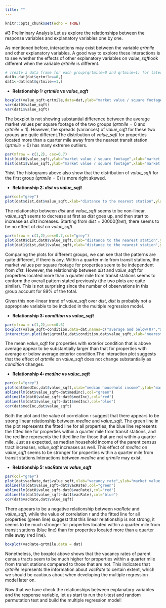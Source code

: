 ---
title: ""
---

```{r setup, include=FALSE}
knitr::opts_chunk$set(echo = TRUE)
```

#3 Preliminary Analysis
Let us explore the relationships between the response variables and explanatory variables one by one.

As mentioned before, interactions may exist between the variable *qrtmile* and other explanatory variables. A good way to explore these interactions is to see whether the effects of other explanatory variables on *value_sqft*look different when the variable *qrtmile* is different.

```{r message=FALSE}
# create a data frame for each group(qrtmile=0 and qrtmile=1) for later use
dat0<-dat[dat$qrtmile==0,]
dat1<-dat[dat$qrtmile==1,]

```

* **Relationship 1: *qrtmile* vs *value_sqft***
```{r message=FALSE}
boxplot(value_sqft~qrtmile,data=dat,ylab="market value / square footage",xlab="nearest station within a quarter mile or not",main="value_sqft by qrtmile")
var(dat0$value_sqft)
var(dat1$value_sqft)
```
The boxplot is not showing substantial difference between the average market values per square footage of the two groups ($qrtmile=0$ and $qrtmile=1$). However, the spreads (variances) of *value_sqft* for these two groups are quite different.The distribution of *value_sqft* for properties located more than a quarter mile away from the nearest transit station ($qrtmile=0$) has many extreme outliers.

```{r message=FALSE, out.width ='100%', fig.asp=0.4}
par(mfrow = c(1,2), cex=0.7)
hist(dat0$value_sqft,ylab="market value / square footage",xlab="market value / sqft (qrtmile = 0)",main="Histogram of value_sqft (qrtmile=0)")
hist(dat1$value_sqft,ylab="market value / square footage",xlab="market value / sqft (qrtmile = 1)",main="Histogram of value_sqft (qrtmile=1)")
```

?hist
The histograms above also show that the distribution of *value_sqft* for the first group ($qrtmile=0$) is more right skewed.

* **Relationship 2: *dist* vs *value_sqft***
```{r message=FALSE}
par(col="grey")
plot(dat$dist,dat$value_sqft,xlab="distance to the nearest station",ylab="market value / sqft", main="Value_sqft by Dist")
```

The relationship between *dist* and *value_sqft* seems to be non-linear. *value_sqft* seems to decrease at first as *dist* goes up, and then start to increase as *dist* increases. Starting from $dist=20000(feet)$, there seems to be no effect of *dist* on *value_sqft*.  

```{r message=FALSE, out.width = '100%',fig.asp=0.4}
par(mfrow = c(1,2),cex=0.7,col="grey")
plot(dat0$dist,dat0$value_sqft,xlab="distance to the nearest station",ylab="market value / sqft", main="Value_sqft by Dist(Group qrtmile=0)")
plot(dat1$dist,dat1$value_sqft,xlab="distance to the nearest station",ylab="market value / sqft", main="Value_sqft by Dist(Group qrtmile=1)")
```
Comparing the plots for different groups, we can see that the patterns are quite different, if there is any. Within a quarter mile from transit stations, the market values per square footage for properties seem to be independent from *dist*. However, the relationship between *dist* and *value_sqft* for properties located more than a quarter mile from transit stations seems to conform the overall pattern stated previously (the two plots are quite similar). This is not surprising since the number of observations in this group account for 89% of the total.

Given this non-linear trend of *value_sqft * over *dist*, *dist* is probably not a appropriate variable to be included in the multiple regression model.


* **Relationship 3: *condition* vs *value_sqft***
```{r message=FALSE,out.width = '100%',fig.asp=0.4}
par(mfrow = c(1,2),cex=0.6)
boxplot(value_sqft~condition,data=dat,names=c("average and below(0)","above average(1)"),xlab="exterior condition",ylab="market value / sqft")
interaction.plot(dat$qrtmile,dat$condition,dat$value_sqft,xlab="nearest station within a quarter mile or not",ylab="market value / sqft",trace.label = "condition",main="Interaction effect of condition and qrtmile on value_sqft")
```
The mean *value_sqft* for properties with exterior condition that is above average appear to be substantially larger than that for properties with average or below average exterior condition.The interaction plot suggests that the effect of *qrtmile* on *value_sqft* does not change substantially as *condition* changes.

* **Relationship 4: *medInc* vs *value_sqft***
```{r message=FALSE}
par(col="grey")
plot(dat$medInc,dat$value_sqft,xlab="median household income",ylab="market value / sqft",main="Relationships between medInc and value_sqft by groups")
abline(lm(dat$value_sqft~dat$medInc),col="green")
abline(lm(dat0$value_sqft~dat0$medInc),col="red")
abline(lm(dat1$value_sqft~dat1$medInc),col="blue")
cor(dat$medInc,dat$value_sqft)
```
Both the plot and the value of correlation r suggest that there appears to be strong linear relationship between *medInc* and *value_sqft*. The green line in the plot represents the fitted line for all properties, the blue line represents the fitted line for properties within a quarter mile from transit stations, and the red line represents the fitted line for those that are not within a quarter mile. Just as expected, as median household income of the parent census tract increases, *value_sqft* increases as well. This effect of *medInc* on *value_sqft* seems to be stronger for properties within a quarter mile from transit stations.Interactions between *medInc* and *qrtmile* may exist.
 
* **Relationship 5: *vacRate* vs *value_sqft***
```{r message=FALSE}
par(col="grey")
plot(dat$vacRate,dat$value_sqft,xlab="vacancy rate",ylab="market value / sqft",main="Relationships between vacRate and value_sqft by groups")
abline(lm(dat$value_sqft~dat$vacRate),col="green")
abline(lm(dat0$value_sqft~dat0$vacRate),col="red")
abline(lm(dat1$value_sqft~dat1$vacRate),col="blue")
cor(dat$vacRate,dat$value_sqft)
```

There appears to be a negative relationship between *vacRate* and *value_sqft*, while the value of correlation r and the fitted line for all properties (green line) suggest that this linear relationship is not strong, it seems to be much stronger for properties located within a quarter mile from transit stations (blue line) than for properties located more than a quarter mile away (red line).

```{r message=FALSE}
boxplot(vacRate~qrtmile,data = dat)
```

Nonetheless, the boxplot above shows that the vacancy rates of parent census tracts seem to be much higher for properties within a quarter mile from transit stations compared to those that are not. This indicates that *qrtmile* represents the information about *vacRate* to certain extent, which we should be cautious about when developing the multiple regression model later on.

Now that we have check the relationships between explanatory variables and the response variable, let us start to run the t-test and random permutation test and build the multiple regression model! 